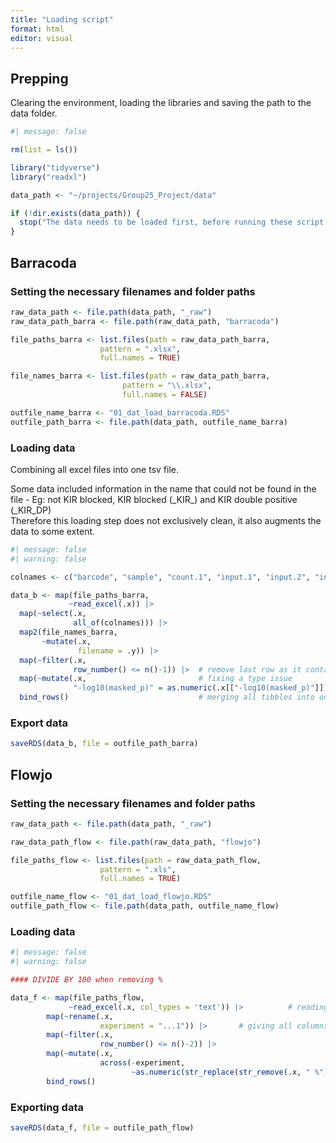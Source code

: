 ```yaml
---
title: "Loading script"
format: html
editor: visual
---
```


## Prepping

Clearing the environment, loading the libraries and saving the path to the data folder.

```r
#| message: false

rm(list = ls())

library("tidyverse")
library("readxl")

data_path <- "~/projects/Group25_Project/data"

if (!dir.exists(data_path)) {
  stop("The data needs to be loaded first, before running these script. Go to https://dtudk-my.sharepoint.com/:f:/r/personal/s194360_dtu_dk/Documents/R%20for%20BioData?csf=1&web=1&e=FMK1xA and dowload the data folder, then upload it as is.")
}
```

## Barracoda

### Setting the necessary filenames and folder paths

```r

raw_data_path <- file.path(data_path, "_raw")
raw_data_path_barra <- file.path(raw_data_path, "barracoda")

file_paths_barra <- list.files(path = raw_data_path_barra,
                    pattern = ".xlsx",
                    full.names = TRUE)

file_names_barra <- list.files(path = raw_data_path_barra,
                         pattern = "\\.xlsx",
                         full.names = FALSE)

outfile_name_barra <- "01_dat_load_barracoda.RDS"
outfile_path_barra <- file.path(data_path, outfile_name_barra)

```

### Loading data

Combining all excel files into one tsv file.

Some data included information in the name that could not be found in the file - Eg: not KIR blocked, KIR blocked (\_KIR\_) and KIR double positive (\_KIR_DP)\
Therefore this loading step does not exclusively clean, it also augments the data to some extent.

```r
#| message: false
#| warning: false

colnames <- c("barcode", "sample", "count.1", "input.1", "input.2", "input.3", "log_fold_change", "p", "-log10(p)", "masked_p (p = 1 if logFC < 0)", "-log10(masked_p)", "count.normalised (edgeR)", "input.normalised (edgeR)", "Number", "HLA", "Protein", "Peptide")

data_b <- map(file_paths_barra,
             ~read_excel(.x)) |>
  map(~select(.x,
              all_of(colnames))) |>
  map2(file_names_barra,
       ~mutate(.x,
               filename = .y)) |>
  map(~filter(.x,
              row_number() <= n()-1)) |>  # remove last row as it contained a formula
  map(~mutate(.x,                         # fixing a type issue
              "-log10(masked_p)" = as.numeric(.x[["-log10(masked_p)"]]))) |>
  bind_rows()                             # merging all tibbles into one

```

### Export data

```r

saveRDS(data_b, file = outfile_path_barra)

```

## Flowjo

### Setting the necessary filenames and folder paths

```r

raw_data_path <- file.path(data_path, "_raw")

raw_data_path_flow <- file.path(raw_data_path, "flowjo")

file_paths_flow <- list.files(path = raw_data_path_flow,
                    pattern = ".xls",
                    full.names = TRUE)

outfile_name_flow <- "01_dat_load_flowjo.RDS"
outfile_path_flow <- file.path(data_path, outfile_name_flow)

```

### Loading data

```r
#| message: false
#| warning: false

#### DIVIDE BY 100 when removing %

data_f <- map(file_paths_flow, 
             ~read_excel(.x, col_types = 'text')) |>          # reading all files into tibbles
        map(~rename(.x,
                    experiment = "...1")) |>       # giving all columns names
        map(~filter(.x,
                    row_number() <= n()-2)) |>
        map(~mutate(.x, 
                    across(-experiment,
                           ~as.numeric(str_replace(str_remove(.x, " %"), ",", "."))/100))) |> 
        bind_rows()

```

### Exporting data

```r

saveRDS(data_f, file = outfile_path_flow)

```
